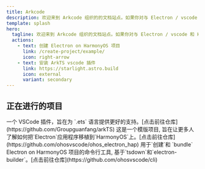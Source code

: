 ```yaml
---
title: Arkcode
description: 欢迎来到 Arkcode 组织的的文档站点。如果你对与 Electron / vscode 和 HarmonyOS 相关的话题感兴趣，欢迎加入我们一起讨论。
template: splash
hero:
  tagline: 欢迎来到 Arkcode 组织的文档站点。如果你对与 Electron / vscode 和 HarmonyOS 相关的话题感兴趣，欢迎加入我们一起讨论。
  actions:
    - text: 创建 Electron on HarmonyOS 项目
      link: /create-project/example/
      icon: right-arrow
    - text: 安装 ArkTS vscode 插件
      link: https://starlight.astro.build
      icon: external
      variant: secondary
---
```



## 正在进行的项目

<CardGrid stagger>
	<Card title="vscode ArkTS 插件" icon="puzzle">
		一个 VSCode 插件，旨在为 `.ets` 语言提供更好的支持。[点击前往仓库](https://github.com/Groupguanfang/arkTS)
	</Card>
	<Card title="Electron for HarmonyOS" icon="seti:react">
		这是一个模版项目, 旨在让更多人了解如何把`Electron`应用程序移植到`HarmonyOS`上。[点击前往仓库](https://github.com/ohosvscode/ohos_electron_hap)
	</Card>
	<Card title="CLI" icon="seti:shell">
		用于`创建`和 `bundle` Electron on HarmonyOS 项目的命令行工具, 基于`tsdown`和`electron-builder`。[点击前往仓库](https://github.com/ohosvscode/cli)
	</Card>
</CardGrid>
